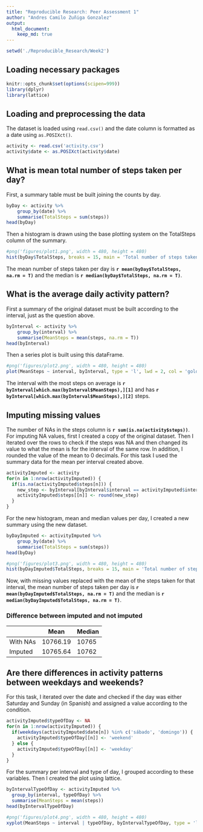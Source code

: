 ```yaml
---
title: "Reproducible Research: Peer Assessment 1"
author: "Andres Camilo Zuñiga Gonzalez"
output: 
  html_document:
    keep_md: true
---
```

```r
setwd('./Reproducible_Research/Week2')
```

## Loading necessary packages
```r
knitr::opts_chunk$set(options(scipen=999))
library(dplyr)
library(lattice)
```


## Loading and preprocessing the data

The dataset is loaded using `read.csv()` and the date column is formatted as a date using `as.POSIXct()`.  
```r
activity <- read.csv('activity.csv')
activity$date <- as.POSIXct(activity$date)
```

## What is mean total number of steps taken per day?
First, a summary table must be built joining the counts by day. 
```r
byDay <- activity %>%
    group_by(date) %>%
    summarise(TotalSteps = sum(steps))
head(byDay)
```

Then a histogram is drawn using the base plotting system on the TotalSteps column of the summary.  
```r
#png('figures/plot1.png', width = 480, height = 480)
hist(byDay$TotalSteps, breaks = 15, main = 'Total number of steps taken per day', col = 'darkgreen', xlab = 'Steps / Day')
```

The mean number of steps taken per day is **`r mean(byDay$TotalSteps, na.rm = T)`** and the median is **`r median(byDay$TotalSteps, na.rm = T)`**.  

## What is the average daily activity pattern?
First a summary of the original dataset must be built according to the interval, just as the question above.
```r
byInterval <- activity %>%
    group_by(interval) %>%
    summarise(MeanSteps = mean(steps, na.rm = T))
head(byInterval)
```
Then a series plot is built using this dataFrame.  
```r
#png('figures/plot2.png', width = 480, height = 480)
plot(MeanSteps ~ interval, byInterval, type = 'l', lwd = 2, col = 'goldenrod', main = 'Average Number of Steps per Interval', xlab = 'Interval', ylab = 'Steps Average')
```

The interval with the most steps on average is **`r byInterval[which.max(byInterval$MeanSteps),][1]`** and has **`r byInterval[which.max(byInterval$MeanSteps),][2]`** steps.  

## Imputing missing values
The number of NAs in the steps column is **`r sum(is.na(activity$steps))`**.  
For imputing NA values, first I created a copy of the original dataset. Then I iterated over the rows to check if the steps was NA and then changed its value to what the mean is for the interval of the same row. In addition, I rounded the value of the mean to 0 decimals. For this task I used the summary data for the mean per interval created above.  
```r
activityImputed <- activity
for(n in 1:nrow(activityImputed)) {
  if(is.na(activityImputed$steps[n])) {
    new_step <- byInterval[byInterval$interval == activityImputed$interval[n],]$MeanSteps
    activityImputed$steps[[n]] <- round(new_step)
  }
}
```

For the new histogram, mean and median values per day, I created a new summary using the new dataset.
```r
byDayImputed <- activityImputed %>%
    group_by(date) %>%
    summarise(TotalSteps = sum(steps))
head(byDay)

#png('figures/plot3.png', width = 480, height = 480)
hist(byDayImputed$TotalSteps, breaks = 15, main = 'Total number of steps taken per day with an Imputed Dataset', col = 'lightgreen', xlab = 'Steps / Day')
```

Now, with missing values replaced with the mean of the steps taken for that interval, the mean number of steps taken per day is **`r mean(byDayImputed$TotalSteps, na.rm = T)`** and the median is **`r median(byDayImputed$TotalSteps, na.rm = T)`**.

### Difference between imputed and not imputed

|          	| Mean     	| Median 	|
|----------	|----------	|--------	|
| With NAs 	| 10766.19 	| 10765  	|
| Imputed  	| 10765.64 	| 10762  	|


## Are there differences in activity patterns between weekdays and weekends?
For this task, I iterated over the date and checked if the day was either Saturday and Sunday (in Spanish) and assigned a value according to the condition.
```r
activityImputed$typeOfDay <- NA
for(n in 1:nrow(activityImputed)) {
  if(weekdays(activityImputed$date[n]) %in% c('sábado', 'domingo')) {
    activityImputed$typeOfDay[[n]] <- 'weekend'
  } else {
    activityImputed$typeOfDay[[n]] <- 'weekday'
  }
}
```

For the summary per interval and type of day, I grouped according to these variables. Then I created the plot using lattice.
```r
byIntervalTypeOfDay <- activityImputed %>%
  group_by(interval, typeOfDay) %>%
  summarise(MeanSteps = mean(steps))
head(byIntervalTypeOfDay)

#png('figures/plot4.png', width = 480, height = 480)
xyplot(MeanSteps ~ interval | typeOfDay, byIntervalTypeOfDay, type = 'l', layout = c(1, 2), xlab = 'Interval', ylab = 'Number of Steps', main = 'Number of Steps per Type of Day and Interval')
```

